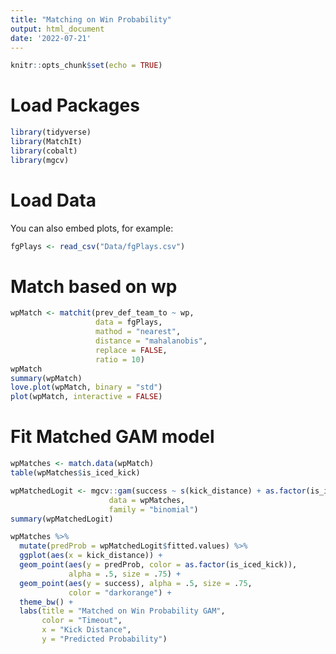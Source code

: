 ```yaml
---
title: "Matching on Win Probability"
output: html_document
date: '2022-07-21'
---
```


```r
knitr::opts_chunk$set(echo = TRUE)
```

# Load Packages

```r

library(tidyverse)
library(MatchIt)
library(cobalt)
library(mgcv)

```

# Load Data

You can also embed plots, for example:

```r

fgPlays <- read_csv("Data/fgPlays.csv")

```


# Match based on wp

```r

wpMatch <- matchit(prev_def_team_to ~ wp,
                   data = fgPlays,
                   mathod = "nearest",
                   distance = "mahalanobis",
                   replace = FALSE,
                   ratio = 10)
wpMatch
summary(wpMatch)
love.plot(wpMatch, binary = "std")
plot(wpMatch, interactive = FALSE)

```


# Fit Matched GAM model


```r

wpMatches <- match.data(wpMatch)
table(wpMatches$is_iced_kick)

wpMatchedLogit <- mgcv::gam(success ~ s(kick_distance) + as.factor(is_iced_kick),
                      data = wpMatches, 
                      family = "binomial")
summary(wpMatchedLogit)

wpMatches %>%
  mutate(predProb = wpMatchedLogit$fitted.values) %>%
  ggplot(aes(x = kick_distance)) + 
  geom_point(aes(y = predProb, color = as.factor(is_iced_kick)),
             alpha = .5, size = .75) + 
  geom_point(aes(y = success), alpha = .5, size = .75,
             color = "darkorange") + 
  theme_bw() + 
  labs(title = "Matched on Win Probability GAM",
       color = "Timeout",
       x = "Kick Distance",
       y = "Predicted Probability") 

```
















